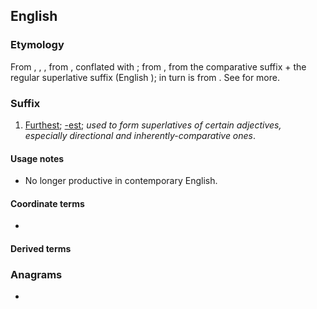 {{also|most|Most|móst|mōst|mošt}}
==English==

===Etymology===
From {{inh|en|enm|-most}}, {{m|enm|-moste}}, {{m|enm|-mest}}, from {{inh|en|ang|-mest}}, conflated with {{m|en|most}}; from {{inh|en|gem-pro|*-umistaz}}, from the comparative suffix {{m|gem-pro|*-umô}} + the regular superlative suffix {{m|gem-pro|*-istaz}} (English {{m|en|-est}}); {{m|gem-pro|*-umô}} in turn is from {{der|en|ine-pro|*-mHo-}}. See {{m|en|foremost}} for more.

===Suffix===
{{en-suffix}}

# [[furthest|Furthest]]; [[-est]]; ''used to form superlatives of certain adjectives, especially directional and inherently-comparative ones''.

====Usage notes====
* No longer productive in contemporary English.

====Coordinate terms====
* {{l|en|-more}}

====Derived terms====
{{suffixsee|en}}
{{der4|lang=en|{{l|en|eldermost}}
|{{l|en|nearmost}}
|{{l|en|second-most}}
|{{l|en|tenth-most}}
}}

===Anagrams===
* {{anagrams|en|MOTs|MTSO|Toms|mots|toms}}